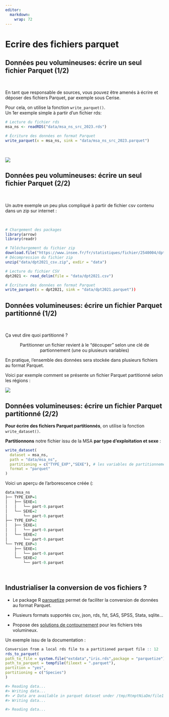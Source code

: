 ```yaml
---
editor: 
  markdown: 
    wrap: 72
---
```


# Ecrire des fichiers parquet {.backgroundTitre}

## Données peu volumineuses: écrire un seul fichier Parquet (1/2)

<br>

En tant que responsable de sources, vous pouvez être amenés à écrire et déposer des fichiers Parquet, par exemple sous Cerise.  

Pour cela, on utilise la fonction `write_parquet()`.  
Un 1er exemple simple à partir d'un fichier rds:  

```.r
# Lecture du fichier rds
msa_ns <- readRDS("data/msa_ns_src_2023.rds")

# Écriture des données en format Parquet
write_parquet(x = msa_ns, sink = "data/msa_ns_src_2023.parquet")
```

<br>

![](img/msa_parquet.png)

## Données peu volumineuses: écrire un seul fichier Parquet (2/2)

<br>

Un autre exemple un peu plus compliqué à partir de fichier csv contenu dans un zip sur internet :

<br>

```.r
# Chargement des packages
library(arrow)
library(readr)

# Téléchargement du fichier zip
download.file("https://www.insee.fr/fr/statistiques/fichier/2540004/dpt2021_csv.zip", destfile = "data/dpt2021_csv.zip") 
# Décompression du fichier zip
unzip("data/dpt2021_csv.zip", exdir = "data")

# Lecture du fichier CSV
dpt2021 <- read_delim(file = "data/dpt2021.csv")

# Écriture des données en format Parquet
write_parquet(x = dpt2021, sink = "data/dpt2021.parquet"))
```

## Données volumineuses: écrire un fichier Parquet partitionné (1/2)

<br>

Ça veut dire quoi partitionné ?  


<p style="text-align: center;">[Partitionner un fichier revient à le “découper” selon une clé de partionnement (une ou plusieurs variables)]{.Macaron2}</p>


En pratique, l’ensemble des données sera stockée dans plusieurs fichiers au format Parquet.

Voici par exemple comment se présente un fichier Parquet partitionné selon les régions : 

![](img/fichier_partition.png){fig-align="center"}

## Données volumineuses: écrire un fichier Parquet partitionné (2/2)

**Pour écrire des fichiers Parquet partitionnés**, on utilise la fonction `write_dataset()`.

**Partitionnons** notre fichier issu de la MSA **par type d'exploitation et sexe** :  


```.r
write_dataset(
  dataset = msa_ns,
  path = "data/msa_ns",
  partitioning = c("TYPE_EXP","SEXE"), # les variables de partitionnement
  format = "parquet"
)
```

Voici un aperçu de l'arborescence créée (:  

```.r
data/msa_ns
├── TYPE_EXP=1
│   ├── SEXE=1
│   │   └── part-0.parquet
│   └── SEXE=2
│       └── part-0.parquet
├── TYPE_EXP=2
│   ├── SEXE=1
│   │   └── part-0.parquet
│   └── SEXE=2
│       └── part-0.parquet
└── TYPE_EXP=3
    ├── SEXE=1
    │   └── part-0.parquet
    └── SEXE=2
        └── part-0.parquet
        
        
```

## Industrialiser la conversion de vos fichiers ?

- Le package R [parquetize](https://ddotta.github.io/parquetize/) permet de faciliter la conversion de données au format Parquet.  

- Plusieurs formats supportés csv, json, rds, fst, SAS, SPSS, Stata, sqlite…  

- Propose des [solutions de contournement](https://ddotta.github.io/parquetize/articles/aa-conversions.html) pour les fichiers très volumineux.

Un exemple issu de la documentation :  

```.r
Conversion from a local rds file to a partitioned parquet file :: 12
rds_to_parquet(
path_to_file = system.file("extdata","iris.rds",package = "parquetize"),
path_to_parquet = tempfile(fileext = ".parquet"),
partition = "yes",
partitioning = c("Species")
)

#> Reading data...
#> Writing data...
#> ✔ Data are available in parquet dataset under /tmp/RtmptNiaDm/file1897441ca0c0.parquet
#> Writing data...

#> Reading data...
```

